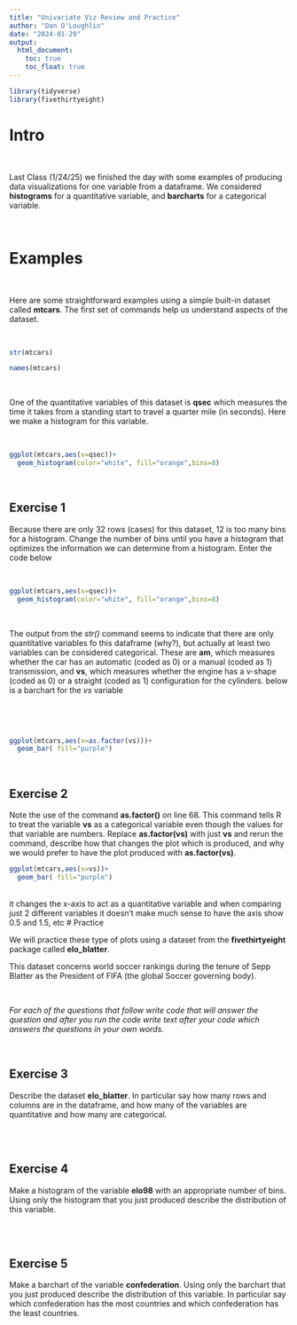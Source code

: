 ```yaml
---
title: "Univariate Viz Review and Practice"
author: "Dan O'Loughlin"
date: "2024-01-29"
output: 
  html_document:
    toc: true
    toc_float: true
---
```


```r
library(tidyverse)
library(fivethirtyeight)
```

# Intro

\

Last Class (1/24/25) we finished the day with some examples of producing data visualizations for one variable from a dataframe.  We considered **histograms** for a quantitative variable, and **barcharts** for a categorical variable.

\

# Examples

\

Here are some straightforward examples using a simple built-in dataset called **mtcars**.  The first set of commands help us understand aspects of the dataset.

\

```r
str(mtcars)

names(mtcars)
```

\ 

One of the quantitative variables of this dataset is **qsec** which measures the time it takes from a standing start to travel a quarter mile (in seconds).  Here we make a histogram for this variable.

\ 

```r

ggplot(mtcars,aes(x=qsec))+
  geom_histogram(color="white", fill="orange",bins=8)
```

\

##  Exercise 1

Because there are only 32 rows (cases) for this dataset, 12 is too many bins for a histogram.  Change the number of bins until you have a histogram that optimizes the information we can determine from a histogram.  Enter the code below

\
```r

ggplot(mtcars,aes(x=qsec))+
  geom_histogram(color="white", fill="orange",bins=8)
```
\

The output from the *str()* command seems to indicate that there are only quantitative variables fo this dataframe (why?), but actually at least two variables can be considered categorical.  These are **am**, which measures whether the car has an automatic (coded as 0) or a manual (coded as 1) transmission, and **vs**, which measures whether the engine has a v-shape (coded as 0) or a straight (coded as 1) configuration for the cylinders.  below is a barchart for the *vs* variable

\


\ 

```r

ggplot(mtcars,aes(x=as.factor(vs)))+
  geom_bar( fill="purple")
```

\

## Exercise 2

Note the use of the command **as.factor()** on line 68.  This command tells R to treat the variable **vs** as a categorical variable even though the values for that variable are numbers.  Replace **as.factor(vs)** with just **vs** and rerun the command, describe how that changes the plot which is produced, and why we would prefer to have the plot produced with **as.factor(vs)**.

```r

ggplot(mtcars,aes(x=vs))+
  geom_bar( fill="purple")
```
\
it changes the x-axis to act as a quantitative variable and when comparing just 2 different variables it doesn't make much sense to have the axis show 0.5 and 1.5, etc
# Practice

We will practice these type of plots using a dataset from the **fivethirtyeight** package called **elo_blatter**.

This dataset concerns world soccer rankings during the tenure of Sepp Blatter as the President of FIFA (the global Soccer governing body).  

\

*For each of the questions that follow write code that will answer the question and after you run the code write text after your code which answers the questions in your own words.*

\

## Exercise 3

Describe the dataset **elo_blatter**.  In particular say how many rows and columns are in the dataframe, and how many of the variables are quantitative and how many are categorical.

\
\

## Exercise 4

Make a histogram of the variable **elo98** with an appropriate number of bins.  Using only the histogram that you just produced describe the distribution of this variable.

\
\

## Exercise 5

Make a barchart of the variable **confederation**.  Using only the barchart that you just produced describe the distribution of this variable.  In particular say which confederation has the most countries  and which confederation has the least countries.



